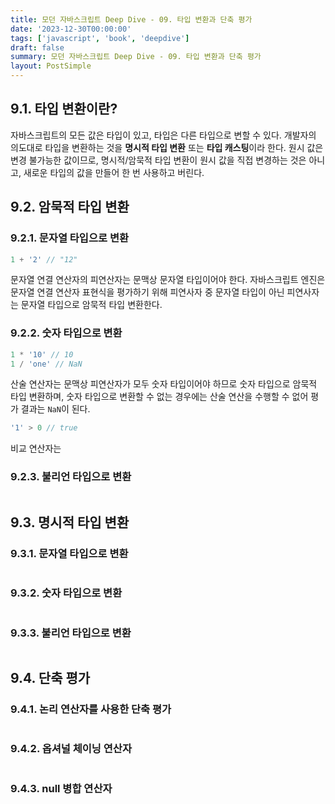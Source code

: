 ```yaml
---
title: 모던 자바스크립트 Deep Dive - 09. 타입 변환과 단축 평가
date: '2023-12-30T00:00:00'
tags: ['javascript', 'book', 'deepdive']
draft: false
summary: 모던 자바스크립트 Deep Dive - 09. 타입 변환과 단축 평가
layout: PostSimple
---
```


## 9.1. 타입 변환이란?

자바스크립트의 모든 값은 타입이 있고, 타입은 다른 타입으로 변할 수 있다. 개발자의 의도대로 타입을 변환하는 것을 **명시적 타입 변환** 또는 **타입 캐스팅**이라 한다. 원시 값은 변경 불가능한 값이므로, 명시적/암묵적 타입 변환이 원시 값을 직접 변경하는 것은 아니고, 새로운 타입의 값을 만들어 한 번 사용하고 버린다.

## 9.2. 암묵적 타입 변환

### 9.2.1. 문자열 타입으로 변환

```js
1 + '2' // "12"
```

문자열 연결 연산자의 피연산자는 문맥상 문자열 타입이어야 한다. 자바스크립트 엔진은 문자열 연결 연산자 표현식을 평가하기 위해 피연사자 중 문자열 타입이 아닌 피연사자는 문자열 타입으로 암묵적 타입 변환한다.

### 9.2.2. 숫자 타입으로 변환

```js
1 * '10' // 10
1 / 'one' // NaN
```

산술 연산자는 문맥상 피연산자가 모두 숫자 타입이어야 하므로 숫자 타입으로 암묵적 타입 변환하며, 숫자 타입으로 변환할 수 없는 경우에는 산술 연산을 수행할 수 없어 평가 결과는 `NaN`이 된다.

```js
'1' > 0 // true
```

비교 연산자는

### 9.2.3. 불리언 타입으로 변환

```js

```

## 9.3. 명시적 타입 변환

### 9.3.1. 문자열 타입으로 변환

```js

```

### 9.3.2. 숫자 타입으로 변환

```js

```

### 9.3.3. 불리언 타입으로 변환

```js

```

## 9.4. 단축 평가

### 9.4.1. 논리 연산자를 사용한 단축 평가

```js

```

### 9.4.2. 옵셔널 체이닝 연산자

```js

```

### 9.4.3. null 병합 연산자

```js

```
